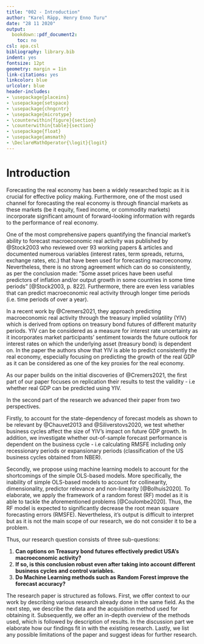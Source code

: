 ```yaml
---
title: "002 - Introduction"
author: "Karel Räpp, Henry Enno Turu"
date: "28 11 2020"
output: 
  bookdown::pdf_document2:
    toc: no
csl: apa.csl
bibliography: library.bib
indent: yes
fontsize: 12pt
geometry: margin = 1in
link-citations: yes
linkcolor: blue
urlcolor: blue
header-includes:
- \usepackage{placeins}
- \usepackage{setspace}
- \usepackage{chngcntr}
- \usepackage{microtype}
- \counterwithin{figure}{section}
- \counterwithin{table}{section}
- \usepackage{float}
- \usepackage{amsmath}
- \DeclareMathOperator{\logit}{logit}
---
```




\linespread{1.6}\selectfont

# Introduction


Forecasting the real economy has been a widely researched topic as it is crucial for effective policy making. Furthermore, one of the most used channel for forecasting the real economy is through financial markets as these markets (be it equity, fixed income, or commodity markets) incorporate significant amount of forward-looking information with regards to the performance of real economy.
  
One of the most comprehensive papers quantifying the financial market's ability to forecast macroeconomic real activity was published by @Stock2003 who reviewed over 93 working papers & articles and documented numerous variables (interest rates, term spreads, returns, exchange rates, etc.) that have been used for forecasting macroeconomy. Nevertheless, there is no strong agreement which can do so consistently, as per the conclusion made: ”Some asset prices have been useful predictors of inflation and/or output growth in some countries in some time periods” [@Stock2003, p. 822]. Furthermore, there are even less variables that can predict macroeconomic real activity through longer time periods (i.e. time periods of over a year). 

In a recent work by @Cremers2021, they approach predicting macroeconomic real activity through the treasury implied volatility (YIV) which is derived from options on treasury bond futures of different maturity periods. YIV can be considered as a measure for interest rate uncertainty as it incorporates market participants' sentiment towards the future outlook for interest rates on which the underlying asset (treasury bond) is dependent on. In the paper the authors show that YIV is able to predict consistently the real economy, especially focusing on predicting the growth of the real GDP as it can be considered as one of the key proxies for the real economy.


As our paper builds on the initial discoveries of @Cremers2021, the first part of our paper focuses on replication their results to test the validity - i.e whether real GDP can be predicted using YIV.

In the second part of the research we advanced their paper from two perspectives.

Firstly, to account for the state-dependency of forecast models as shown to be relevant by @Chauvet2013 and @Siliverstovs2020, we test whether business cycles affect the size of YIV's impact on future GDP growth. In addition, we investigate whether out-of-sample forecast performance is dependent on the business cycle - i.e calculating RMSFE including only recessionary periods or expansionary periods (classification of the US business cycles obtained from NBER).

Secondly, we propose using machine learning models to account for the shortcomings of the simple OLS-based models. More specifically, the inability of simple OLS-based models to account for collinearity, dimensionality, predictor relevance and non-linearity [@Bolhuis2020]. To elaborate, we apply the framework of a random forest (RF) model as it is able to tackle the aforementioned problems [@Coulombe2020]. Thus, the RF model is expected to significantly decrease the root mean square forecasting errors (RMSFE). Nevertheless, it's output is difficult to interpret but as it is not the main scope of our research, we do not consider it to be a problem.
  
Thus, our research question consists of three sub-questions:

1. **Can options on Treasury bond futures effectively predict USA's macroeconomic activity?**
2. **If so, is this conclusion robust even after taking into account different business cycles and control variables.**
3. **Do Machine Learning methods such as Random Forest improve the forecast accuracy?**

The research paper is structured as follows. First, we offer context to our work by describing various research already done in the same field. As the next step, we describe the data and the acquisition method used for obtaining it. Subsequently, we offer an in-depth overview of the methods used, which is followed by description of results. In the discussion part we elaborate how our findings fit in with the existing research. Lastly, we list any possible limitations of the paper and suggest ideas for further research.


